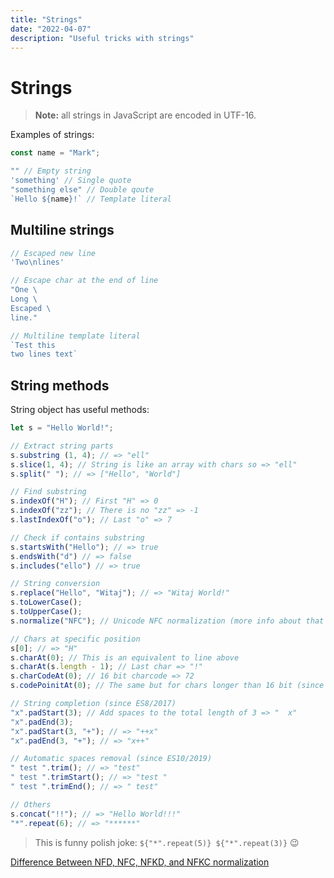 ```yaml
---
title: "Strings"
date: "2022-04-07"
description: "Useful tricks with strings"
---
```


# Strings

> **Note:** all strings in JavaScript are encoded in UTF-16.

Examples of strings:

```js
const name = "Mark";

"" // Empty string
'something' // Single quote
"something else" // Double qoute
`Hello ${name}!` // Template literal
```

## Multiline strings

```js
// Escaped new line
'Two\nlines'

// Escape char at the end of line
"One \
Long \
Escaped \
line."

// Multiline template literal
`Test this
two lines text`
```

## String methods

String object has useful methods:

```js
let s = "Hello World!";

// Extract string parts
s.substring (1, 4); // => "ell"
s.slice(1, 4); // String is like an array with chars so => "ell"
s.split(" "); // => ["Hello", "World"]

// Find substring
s.indexOf("H"); // First "H" => 0
s.indexOf("zz"); // There is no "zz" => -1
s.lastIndexOf("o"); // Last "o" => 7

// Check if contains substring
s.startsWith("Hello"); // => true
s.endsWith("d") // => false
s.includes("ello") // => true

// String conversion
s.replace("Hello", "Witaj"); // => "Witaj World!"
s.toLowerCase();
s.toUpperCase();
s.normalize("NFC"); // Unicode NFC normalization (more info about that in a link below)

// Chars at specific position
s[0]; // => "H"
s.charAt(0); // This is an equivalent to line above
s.charAt(s.length - 1); // Last char => "!"
s.charCodeAt(0); // 16 bit charcode => 72
s.codePoinitAt(0); // The same but for chars longer than 16 bit (since ES6)

// String completion (since ES8/2017)
"x".padStart(3); // Add spaces to the total length of 3 => "  x"
"x".padEnd(3);
"x".padStart(3, "+"); // => "++x"
"x".padEnd(3, "+"); // => "x++"

// Automatic spaces removal (since ES10/2019)
" test ".trim(); // => "test"
" test ".trimStart(); // => "test "
" test ".trimEnd(); // => " test"

// Others
s.concat("!!"); // => "Hello World!!!"
"*".repeat(6); // => "******"
```

> This is funny polish joke: `${"*".repeat(5)} ${"*".repeat(3)}` 😉

[Difference Between NFD, NFC, NFKD, and NFKC normalization](https://towardsdatascience.com/difference-between-nfd-nfc-nfkd-and-nfkc-explained-with-python-code-e2631f96ae6c)
